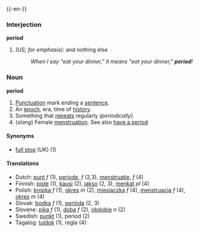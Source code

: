 {{-en-}}

===Interjection===
'''period'''
#''(US; for emphasis)'': and nothing else
#:''When I say "eat your dinner," it means "eat your dinner," '''period'''!''

===Noun===
'''period'''
# [[Punctuation]] mark ending a [[sentence]].  <!-- What languages does this apply to?  All?  Or just most? Should it be ==Interlingual==?  Do Sanskrit, Russian, Japanese, Chinese etc. use this punctuation? -->
# An [[epoch]], era, time of [[history]].
# Something that [[repeats]] regularly ''(periodically)''.
# (''slang'') Female [[menstruation]]. See also [[have a period]]

====Synonyms====
*[[full stop]] (UK) (1)

====Translations====

*Dutch: [[punt]] ''f'' (1), [[periode]], ''f'' (2,3), [[menstruatie]], ''f'' (4)  
*Finnish: [[piste#Finnish|piste]] (1), [[kausi]] (2), [[jakso]] (2, 3), [[menkat]] ''pl'' (4)
*Polish: [[kropka]] ''f'' (1), [[okres]] ''m'' (2), [[miesiączka]] ''f'' (4), [[menstruacja]] ''f'' (4), [[okres]] ''m'' (4)
*Slovak: [[bodka]] ''f'' (1), [[perióda]] (2, 3)
*Slovene: [[pika]] ''f'' (1), [[doba]] ''f'' (2), [[obdobje]] ''n'' (2)
*Swedish: [[punkt]] (1), period (2)
*Tagalog: [[tuldok]] (1), regla (4)

{{Punctuation}}